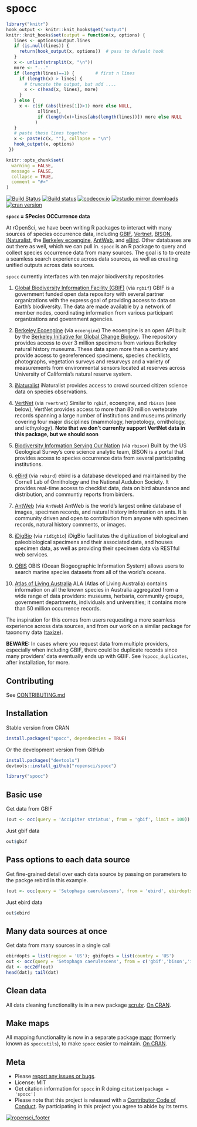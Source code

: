 spocc
========

```r
library("knitr")
hook_output <- knitr::knit_hooks$get("output")
knitr::knit_hooks$set(output = function(x, options) {
   lines <- options$output.lines
   if (is.null(lines)) {
     return(hook_output(x, options))  # pass to default hook
   }
   x <- unlist(strsplit(x, "\n"))
   more <- "..."
   if (length(lines)==1) {        # first n lines
     if (length(x) > lines) {
       # truncate the output, but add ....
       x <- c(head(x, lines), more)
     }
   } else {
     x <- c(if (abs(lines[1])>1) more else NULL,
            x[lines],
            if (length(x)>lines[abs(length(lines))]) more else NULL
           )
   }
   # paste these lines together
   x <- paste(c(x, ""), collapse = "\n")
   hook_output(x, options)
 })

knitr::opts_chunk$set(
  warning = FALSE,
  message = FALSE,
  collapse = TRUE,
  comment = "#>"
)
```

[![Build Status](https://travis-ci.org/ropensci/spocc.svg?branch=master)](https://travis-ci.org/ropensci/spocc)
[![Build status](https://ci.appveyor.com/api/projects/status/lrscgpxs0n925t83?svg=true)](https://ci.appveyor.com/project/sckott/spocc)
[![codecov.io](https://codecov.io/github/ropensci/spocc/coverage.svg?branch=master)](https://codecov.io/github/ropensci/spocc?branch=master)
[![rstudio mirror downloads](https://cranlogs.r-pkg.org/badges/spocc?color=FAB657)](https://github.com/metacran/cranlogs.app)
[![cran version](https://www.r-pkg.org/badges/version/spocc)](https://cran.r-project.org/package=spocc)


**`spocc` = SPecies OCCurrence data**

At rOpenSci, we have been writing R packages to interact with many sources of species occurrence data, including [GBIF][gbif], [Vertnet][vertnet], [BISON][bison], [iNaturalist][inat], the [Berkeley ecoengine][ecoengine], [AntWeb][antweb], and [eBird][ebird]. Other databases are out there as well, which we can pull in. `spocc` is an R package to query and collect species occurrence data from many sources. The goal is to to create a seamless search experience across data sources, as well as creating unified outputs across data sources.

`spocc` currently interfaces with ten major biodiversity repositories

1. [Global Biodiversity Information Facility (GBIF)][gbif] (via `rgbif`)
GBIF is a government funded open data repository with several partner organizations with the express goal of providing access to data on Earth's biodiversity. The data are made available by a network of member nodes, coordinating information from various participant organizations and government agencies.

2. [Berkeley Ecoengine][ecoengine] (via `ecoengine`)
The ecoengine is an open API built by the [Berkeley Initiative for Global Change Biology](http://globalchange.berkeley.edu/). The repository provides access to over 3 million specimens from various Berkeley natural history museums. These data span more than a century and provide access to georeferenced specimens, species checklists, photographs, vegetation surveys and resurveys and a variety of measurements from environmental sensors located at reserves across University of California's natural reserve system.

3. [iNaturalist][inat]
iNaturalist provides access to crowd sourced citizen science data on species observations.

4. [VertNet][vertnet] (via `rvertnet`)
Similar to `rgbif`, ecoengine, and `rbison` (see below), VertNet provides access to more than 80 million vertebrate records spanning a large number of institutions and museums primarly covering four major disciplines (mammology, herpetology, ornithology, and icthyology). __Note that we don't currenlty support VertNet data in this package, but we should soon__

5. [Biodiversity Information Serving Our Nation][bison] (via `rbison`)
Built by the US Geological Survey's core science analytic team, BISON is a portal that provides access to species occurrence data from several participating institutions.

6. [eBird][ebird] (via `rebird`)
ebird is a database developed and maintained by the Cornell Lab of Ornithology and the National Audubon Society. It provides real-time access to checklist data, data on bird abundance and distribution, and communtiy reports from birders.

7. [AntWeb][antweb] (via `AntWeb`)
AntWeb is the world's largest online database of images, specimen records, and natural history information on ants. It is community driven and open to contribution from anyone with specimen records, natural history comments, or images.

8. [iDigBio][idigbio] (via `ridigbio`)
iDigBio facilitates the digitization of biological and paleobiological specimens and their associated data, and houses specimen data, as well as providing their specimen data via RESTful web services.

9. [OBIS][obis]
OBIS (Ocean Biogeographic Information System) allows users to search marine species datasets from all of the world's oceans.

10. [Atlas of Living Australia][ala]
ALA (Atlas of Living Australia) contains information on all the known species in Australia aggregated from a wide range of data providers: museums, herbaria, community groups, government departments, individuals and universities; it contains more than 50 million occurrence records.

The inspiration for this comes from users requesting a more seamless experience across data sources, and from our work on a similar package for taxonomy data ([taxize][taxize]).

__BEWARE:__ In cases where you request data from multiple providers, especially when including GBIF, there could be duplicate records since many providers' data eventually ends up with GBIF. See `?spocc_duplicates`, after installation, for more.

## Contributing

See [CONTRIBUTING.md](CONTRIBUTING.md)

## Installation

Stable version from CRAN

```r
install.packages("spocc", dependencies = TRUE)
```

Or the development version from GitHub

```r
install.packages("devtools")
devtools::install_github("ropensci/spocc")
```

```r
library("spocc")
```

## Basic use

Get data from GBIF

```r
(out <- occ(query = 'Accipiter striatus', from = 'gbif', limit = 100))
```

Just gbif data

```r
out$gbif
```

## Pass options to each data source

Get fine-grained detail over each data source by passing on parameters to the packge rebird in this example.

```r
(out <- occ(query = 'Setophaga caerulescens', from = 'ebird', ebirdopts = list(region = 'US')))
```

Just ebird data

```r
out$ebird
```

## Many data sources at once

Get data from many sources in a single call

```r
ebirdopts = list(region = 'US'); gbifopts = list(country = 'US')
out <- occ(query = 'Setophaga caerulescens', from = c('gbif','bison','inat','ebird'), gbifopts = gbifopts, ebirdopts = ebirdopts, limit = 50)
dat <- occ2df(out)
head(dat); tail(dat)
```

## Clean data

All data cleaning functionality is in a new package [scrubr](https://github.com/ropenscilabs/scrubr). [On CRAN](https://cran.r-project.org/package=scrubr).

## Make maps

All mapping functionality is now in a separate package [mapr](https://github.com/ropensci/mapr) (formerly known as `spoccutils`), to make `spocc` easier to maintain. [On CRAN](https://cran.r-project.org/package=mapr).

## Meta

* Please [report any issues or bugs](https://github.com/ropensci/spocc/issues).
* License: MIT
* Get citation information for `spocc` in R doing `citation(package = 'spocc')`
* Please note that this project is released with a [Contributor Code of Conduct](CODE_OF_CONDUCT.md). By participating in this project you agree to abide by its terms.

[![ropensci_footer](https://ropensci.org/public_images/github_footer.png)](https://ropensci.org)

[gbif]: https://github.com/ropensci/rgbif
[vertnet]: https://github.com/ropensci/rvertnet
[bison]: https://github.com/ropensci/rbison
[inat]: https://github.com/ropensci/rinat
[taxize]: https://github.com/ropensci/taxize
[ecoengine]: https://github.com/ropensci/ecoengine
[antweb]: http://antweb.org/
[idigbio]: https://www.idigbio.org/
[obis]: http://www.iobis.org/
[ebird]: http://ebird.org/content/ebird/
[ala]: http://www.ala.org.au/

